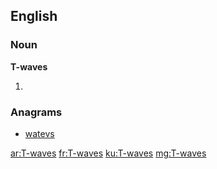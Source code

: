 ==English==

===Noun===
'''T-waves'''

# {{plural of|[[T-wave]]}}

===Anagrams===
* [[watevs#English|watevs]]

[[ar:T-waves]]
[[fr:T-waves]]
[[ku:T-waves]]
[[mg:T-waves]]
